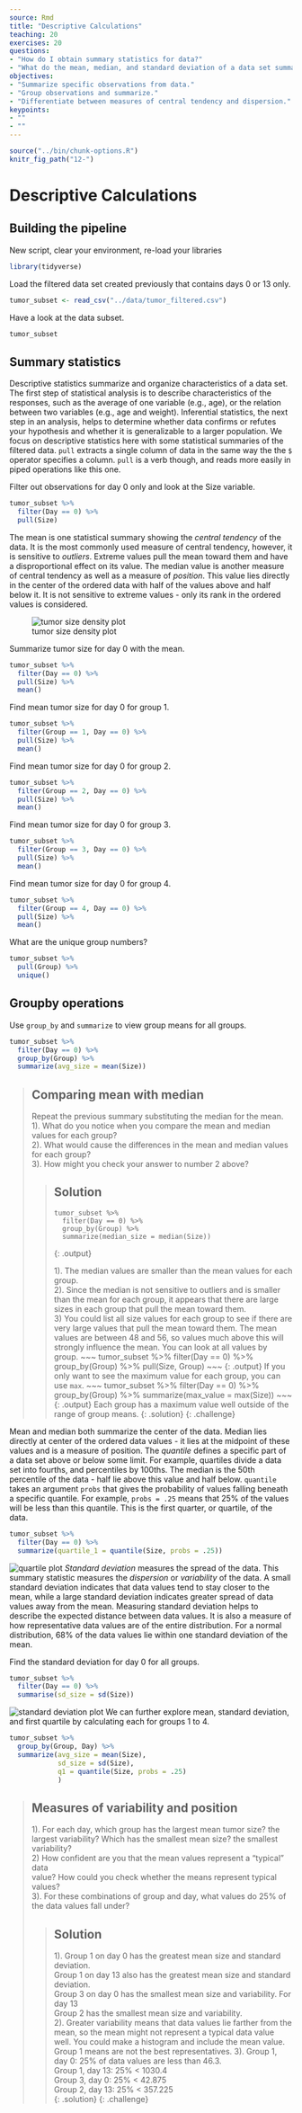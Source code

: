 ```yaml
---
source: Rmd
title: "Descriptive Calculations"
teaching: 20
exercises: 20
questions:
- "How do I obtain summary statistics for data?"
- "What do the mean, median, and standard deviation of a data set summarize?"
objectives:
- "Summarize specific observations from data."
- "Group observations and summarize."
- "Differentiate between measures of central tendency and dispersion."
keypoints:
- ""
- ""
---
```


```r
source("../bin/chunk-options.R")
knitr_fig_path("12-")
```

# Descriptive Calculations

## Building the pipeline

New script, clear your environment, re-load your libraries

```r
library(tidyverse)
```

Load the filtered data set created previously that contains days 0 or 13 only. 

```r
tumor_subset <- read_csv("../data/tumor_filtered.csv")
```

Have a look at the data subset.

```r
tumor_subset
```

## Summary statistics
Descriptive statistics summarize and organize characteristics of a data set. The first step of statistical analysis is to describe characteristics of the responses, such as the average of one variable (e.g., age), or the relation between two variables (e.g., age and weight). Inferential statistics, the next step in an analysis, helps to determine whether data confirms or refutes your hypothesis and whether it is generalizable to a larger population. We focus on descriptive statistics here with some statistical summaries of the filtered data. `pull` extracts a single column of data in the same way the the `$` operator specifies a column. `pull` is a verb though, and reads more easily in piped operations like this one.

Filter out observations for day 0 only and look at the Size variable.

```r
tumor_subset %>%
  filter(Day == 0) %>%
  pull(Size)
```

The mean is one statistical summary showing the _central tendency_ of the data. It is the most commonly used measure of central tendency, however, it is sensitive to _outliers_. Extreme values pull the mean toward them and have a disproportional effect on its value. The median value is another measure of central tendency as
well as a measure of _position_. This value lies directly in the center of the ordered data with half of the values above and half below it. It is not 
sensitive to extreme values - only its rank in the ordered values is considered. 

![tumor size density plot](../fig/density-plot.png)

Summarize tumor size for day 0 with the mean.

```r
tumor_subset %>%
  filter(Day == 0) %>%
  pull(Size) %>%
  mean()
```

Find mean tumor size for day 0 for group 1.

```r
tumor_subset %>%
  filter(Group == 1, Day == 0) %>%
  pull(Size) %>%
  mean()
```

Find mean tumor size for day 0 for group 2.

```r
tumor_subset %>%
  filter(Group == 2, Day == 0) %>%
  pull(Size) %>%
  mean()
```

Find mean tumor size for day 0 for group 3.

```r
tumor_subset %>%
  filter(Group == 3, Day == 0) %>%
  pull(Size) %>%
  mean()
```

Find mean tumor size for day 0 for group 4.

```r
tumor_subset %>%
  filter(Group == 4, Day == 0) %>%
  pull(Size) %>%
  mean()
```

What are the unique group numbers?

```r
tumor_subset %>%
  pull(Group) %>%
  unique()
```

## Groupby operations
Use `group_by` and `summarize` to view group means for all groups.

```r
tumor_subset %>%
  filter(Day == 0) %>%
  group_by(Group) %>%
  summarize(avg_size = mean(Size))
```

> ## Comparing mean with median
>
> Repeat the previous summary substituting the median for the mean.  
> 1). What do you notice when you compare the mean and median values for each 
> group?   
> 2). What would cause the differences in the mean and median values for each 
> group?   
> 3). How might you check your answer to number 2 above? 
> 
> > ## Solution
> >
> > ~~~
> > tumor_subset %>%
> >   filter(Day == 0) %>%
> >   group_by(Group) %>%
> >   summarize(median_size = median(Size))
> > ~~~
> > {: .output}
> >
> > 1). The median values are smaller than the mean values for each group.    
> > 2). Since the median is not sensitive to outliers and is smaller than the 
> > mean for each group, it appears that there are large sizes in each group
> > that pull the mean toward them.   
> > 3) You could list all size values for each group to see if there are very
> > large values that pull the mean toward them. The mean values are between 48 
> > and 56, so values much above this will strongly influence the mean. You can
> > look at all values by group.
> > ~~~
> > tumor_subset %>%
> > filter(Day == 0) %>%
> > group_by(Group) %>%
> > pull(Size, Group)
> > ~~~
> > {: .output}
> > If you only want to see the maximum value for each group, you can use `max`.
> > ~~~
> > tumor_subset %>%
> > filter(Day == 0) %>%
> > group_by(Group) %>%
> > summarize(max_value = max(Size))
> > ~~~
> > {: .output}
> > Each group has a maximum value well outside of the range of group means.
> {: .solution}
{: .challenge}

Mean and median both summarize the center of the data. Median lies directly at 
center of the ordered data values - it lies at the midpoint of these values and
is a measure of position. 
The _quantile_ defines a specific part of a data set above or below some limit. 
For example, quartiles divide a data set into fourths, and percentiles by 
100ths. The median is the 50th percentile of the data - half lie above this 
value and half below. `quantile` takes an argument `probs` that gives the probability of values falling beneath a specific quantile. For example, `probs = .25` means that 25% of the values will be less than this quantile. This is the first quarter, or quartile, of the data.  

```r
tumor_subset %>% 
  filter(Day == 0) %>% 
  summarize(quartile_1 = quantile(Size, probs = .25))
```

![quartile plot](../fig/quantile-plot.png)
_Standard deviation_ measures the spread of the data. This summary statistic
measures the _dispersion_ or _variability_ of the data. A small standard deviation indicates that data values tend to stay closer to the mean, while a large standard deviation indicates greater spread of data values away from the mean. Measuring standard deviation helps to describe the expected distance between data values. It is also a measure of how representative data values are of the entire distribution. For a normal distribution, 68% of the data values lie within one standard deviation of the mean.  

Find the standard deviation for day 0 for all groups.

```r
tumor_subset %>% 
  filter(Day == 0) %>% 
  summarise(sd_size = sd(Size))
```

![standard deviation plot](../fig/sd-plot.png)
We can further explore mean, standard deviation, and first quartile by calculating each for groups 1 to 4.

```r
tumor_subset %>%
  group_by(Group, Day) %>%
  summarize(avg_size = mean(Size),
            sd_size = sd(Size),
            q1 = quantile(Size, probs = .25)
            )
```

> ## Measures of variability and position
>
> 1). For each day, which  group  has the largest mean tumor size? the largest 
> variability? Which has the smallest mean size? the smallest variability?  
> 2) How confident are you that the mean values represent a "typical" data   
> value? How could you check whether the means represent typical values?  
> 3). For these combinations of group and day, what values do 25% of the data
> values fall under?   
> 
> > ## Solution
> >
> > 1). Group 1 on day 0 has the greatest mean size and standard deviation.  
> > Group 1 on day 13 also has the greatest mean size and standard deviation.  
> > Group 3 on day 0 has the smallest mean size and variability. For day 13  
> > Group 2 has the smallest mean size and variability.  
> > 2). Greater variability means that data values lie farther from the mean, so
> > the mean might not represent a typical data value well. You could make a 
> > histogram and include the mean value. Group 1 means are not the best 
> > representatives.
> > 3). Group 1, day 0: 25% of data values are less than 46.3.   
> > Group 1, day 13: 25% < 1030.4   
> > Group 3, day 0: 25% < 42.875  
> > Group 2, day 13: 25% < 357.225  
> {: .solution}
{: .challenge}

